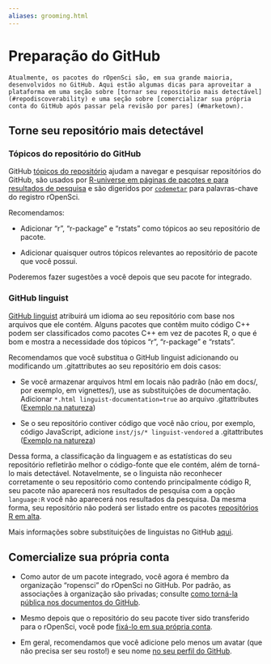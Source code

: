 ```yaml
---
aliases: grooming.html
---
```


# Preparação do GitHub {#grooming}

```block
Atualmente, os pacotes do rOpenSci são, em sua grande maioria, desenvolvidos no GitHub. Aqui estão algumas dicas para aproveitar a plataforma em uma seção sobre [tornar seu repositório mais detectável] (#repodiscoverability) e uma seção sobre [comercializar sua própria conta do GitHub após passar pela revisão por pares] (#marketown).

```

## Torne seu repositório mais detectável {#repodiscoverability}

### Tópicos do repositório do GitHub {#git-hub-repo-topics}

GitHub [tópicos do repositório](https://blog.github.com/2017-01-31-introducing-topics/) ajudam a navegar e pesquisar repositórios do GitHub, são usados por [R-universe em páginas de pacotes e para resultados de pesquisa](https://github.com/r-universe-org/help#how-to-add-keyword-labels-to-an-r-package) e são digeridos por [`codemetar`](https://github.com/ropensci/codemetar) para palavras-chave do registro rOpenSci.

Recomendamos:

- Adicionar "r", "r-package" e "rstats" como tópicos ao seu repositório de pacote.

- Adicionar quaisquer outros tópicos relevantes ao repositório de pacote que você possui.

Poderemos fazer sugestões a você depois que seu pacote for integrado.

### GitHub linguist {#git-hub-linguist}

[GitHub linguist](https://github.com/github/linguist) atribuirá um idioma ao seu repositório com base nos arquivos que ele contém. Alguns pacotes que contêm muito código C++ podem ser classificados como pacotes C++ em vez de pacotes R, o que é bom e mostra a necessidade dos tópicos "r", "r-package" e "rstats".

Recomendamos que você substitua o GitHub linguist adicionando ou modificando um .gitattributes ao seu repositório em dois casos:

- Se você armazenar arquivos html em locais não padrão (não em docs/, por exemplo, em vignettes/), use as substituições de documentação. Adicionar `*.html linguist-documentation=true` ao arquivo .gitattributes ([Exemplo na natureza](https://github.com/ropensci/ecoengine/blob/56b64d8d29dfae430a776d1dd440b240452eb1bf/.gitattributes#L5))

- Se o seu repositório contiver código que você não criou, por exemplo, código JavaScript, adicione `inst/js/* linguist-vendored` a .gitattributes ([Exemplo na natureza](https://github.com/ropensci/wellknown/blob/4435eb620eeae346d2cab7d62276c29dee29a898/.gitattributes#L1))

Dessa forma, a classificação da linguagem e as estatísticas do seu repositório refletirão melhor o código-fonte que ele contém, além de torná-lo mais detectável. Notavelmente, se o linguista não reconhecer corretamente o seu repositório como contendo principalmente código R, seu pacote não aparecerá nos resultados de pesquisa com a opção `language:R` você não aparecerá nos resultados da pesquisa. Da mesma forma, seu repositório não poderá ser listado entre os pacotes [repositórios R em alta](https://github.com/trending/r).

Mais informações sobre substituições de linguistas no GitHub [aqui](https://github.com/github/linguist#overrides).

## Comercialize sua própria conta {#marketown}

- Como autor de um pacote integrado, você agora é membro da organização "ropensci" do rOpenSci no GitHub. Por padrão, as associações à organização são privadas; consulte [como torná-la pública nos documentos do GitHub](https://help.github.com/articles/publicizing-or-hiding-organization-membership/).

- Mesmo depois que o repositório do seu pacote tiver sido transferido para o rOpenSci, você pode [fixá-lo em sua própria conta](https://help.github.com/articles/pinning-repositories-to-your-profile/).

- Em geral, recomendamos que você adicione pelo menos um avatar (que não precisa ser seu rosto!) e seu nome [no seu perfil do GitHub](https://help.github.com/articles/customizing-your-profile/).


